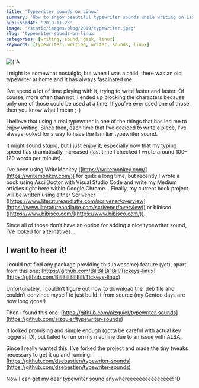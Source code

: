 ```yaml
---
title: 'Typewriter sounds on Linux'
summary: 'How to enjoy beautiful typewriter sounds while writing on Linux'
publishedAt: '2019-11-23'
image: '/static/images/blog/2019/typewriter.jpeg'
slug: 'typewriter-sounds-on-linux'
categories: [writing, sound, geek, linux]
keywords: [typewriter, writing, writer, sounds, linux]
---
```


<BlogPostCenteredContent>
  <Image
    alt={`A beautiful typewriter. Picture courtesy of Luca Onniboni: https://unsplash.com/@lucaonniboni`}
    src={`/static/images/blog/2019/typewriter.jpeg`}
    width={1950}
    height={1300}
    priority
  />
</BlogPostCenteredContent>

I might be somewhat nostalgic, but when I was a child, there was an old typewriter at home and it has always fascinated me.

I’ve spend a lot of time playing with it, trying to write faster and faster. Of course, more often than not, I ended up blocking the characters because only one of those could be used at a time. If you’ve ever used one of those, then you know what I mean ;-)

I believe that using a real typewriter is one of the things that has led me to enjoy writing. Since then, each time that I’ve decided to write a piece, I’ve always looked for a way to have the familiar typewriter sound.

It might sound stupid, but I just enjoy it; especially now that my typing speed has dramatically increased (last time I checked I wrote around 100–120 words per minute).

I’ve been using WriteMonkey ([https://writemonkey.com/](https://writemonkey.com/)) for quite a long time, but recently I wrote a book using AsciiDoctor with Visual Studio Code and write my Medium articles right here within Google Chrome… Finally, my current book project will be written using either Scrivener ([https://www.literatureandlatte.com/scrivener/overview](https://www.literatureandlatte.com/scrivener/overview)) or bibisco ([https://www.bibisco.com/](https://www.bibisco.com/)).

Since all of those don’t have an option for adding a nice typewriter sound, I’ve looked for alternatives…

## I want to hear it!

I could not find any package providing this (awesome) feature (yet), apart from this one: [https://github.com/BillBillBillBill/Tickeys-linux](https://github.com/BillBillBillBill/Tickeys-linux)

Unfortunately, I couldn’t figure out how to download the .deb file and couldn’t convince myself to just build it from source (my Gentoo days are now long gone!).

Then I found this one: [https://github.com/aizquier/typewriter-sounds](https://github.com/aizquier/typewriter-sounds)

It looked promising and simple enough (gotta be careful with actual key loggers! :D), but failed to run on my machine due to an issue with ALSA.

Since I really wanted this, I’ve forked the project and made the tiny tweaks necessary to get it up and running: [https://github.com/dsebastien/typewriter-sounds](https://github.com/dsebastien/typewriter-sounds)

Now I can get my dear typewriter sound anywhereeeeeeeeeeeeeee! :D

<BlogPostSignature />
